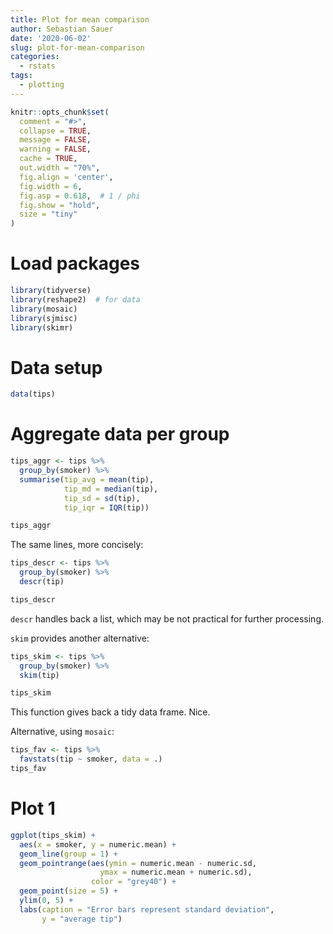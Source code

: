 ```yaml
---
title: Plot for mean comparison
author: Sebastian Sauer
date: '2020-06-02'
slug: plot-for-mean-comparison
categories:
  - rstats
tags:
  - plotting
---
```




```r
knitr::opts_chunk$set(
  comment = "#>",
  collapse = TRUE,
  message = FALSE,
  warning = FALSE,
  cache = TRUE,
  out.width = "70%",
  fig.align = 'center',
  fig.width = 6,
  fig.asp = 0.618,  # 1 / phi
  fig.show = "hold",
  size = "tiny"
)
```



# Load packages

```r
library(tidyverse)
library(reshape2)  # for data
library(mosaic)
library(sjmisc)
library(skimr)
```


# Data setup

```r
data(tips)
```


# Aggregate data per group


```r
tips_aggr <- tips %>% 
  group_by(smoker) %>% 
  summarise(tip_avg = mean(tip),
            tip_md = median(tip),
            tip_sd = sd(tip),
            tip_iqr = IQR(tip))

tips_aggr
```

The same lines, more concisely:

```r
tips_descr <- tips %>% 
  group_by(smoker) %>% 
  descr(tip)

tips_descr
```

`descr` handles back a list, which may be not practical for further processing. 

`skim` provides another alternative:

```r
tips_skim <- tips %>% 
  group_by(smoker) %>% 
  skim(tip)

tips_skim
```

This function gives back a tidy data frame. Nice.



Alternative, using `mosaic`:


```r
tips_fav <- tips %>% 
  favstats(tip ~ smoker, data = .)
tips_fav
```



# Plot 1


```r
ggplot(tips_skim) +
  aes(x = smoker, y = numeric.mean) +
  geom_line(group = 1) +
  geom_pointrange(aes(ymin = numeric.mean - numeric.sd,
                    ymax = numeric.mean + numeric.sd),
                  color = "grey40") +
  geom_point(size = 5) +
  ylim(0, 5) +
  labs(caption = "Error bars represent standard deviation",
       y = "average tip")
  
```

